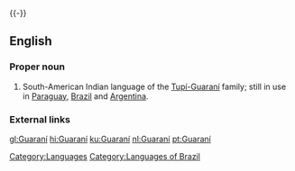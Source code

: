 {{interwiktionary|code=gn}}
{{see|guaraní}}
{{-}}
==English==
{{wikipedia}}

===Proper noun===
{{en-proper noun}}

# South-American Indian language of the [[w:Tupi-Guarani|Tupí-Guaraní]] family; still in use in [[Paraguay]], [[Brazil]] and [[Argentina]].

===External links===
{{ethnologue|lang=Paraguayan Guaraní|code=gug}}
{{ethnologue|lang=Aché|code=guq}}
{{ethnologue|lang=Chiripá|code=nhd}}
{{ethnologue|lang=Mbyá Guaraní|code=gun}}
{{ethnologue|lang=Eastern Bolivian Guaraní|code=gui}}
{{ethnologue|lang=Western Bolivian Guaraní|code=gnw}}

[[Category:Languages]]
[[Category:Languages of Brazil]]

[[gl:Guaraní]]
[[hi:Guaraní]]
[[ku:Guaraní]]
[[nl:Guaraní]]
[[pt:Guaraní]]